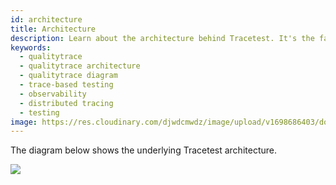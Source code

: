 ---
id: architecture
title: Architecture
description: Learn about the architecture behind Tracetest. It's the fastest way to pinpoint issues from front end to back end and anywhere in between!
keywords:
  - qualitytrace
  - qualitytrace architecture
  - qualitytrace diagram
  - trace-based testing
  - observability
  - distributed tracing
  - testing
image: https://res.cloudinary.com/djwdcmwdz/image/upload/v1698686403/docs/Blog_Thumbnail_14_rsvkmo.jpg
---

The diagram below shows the underlying Tracetest architecture.

![](https://res.cloudinary.com/djwdcmwdz/image/upload/v1708074786/docs/64bea6cd26ea7babdf1261f7_Big-scheme-qualitytrace-24-07-23_1_1_flpuke.png)
